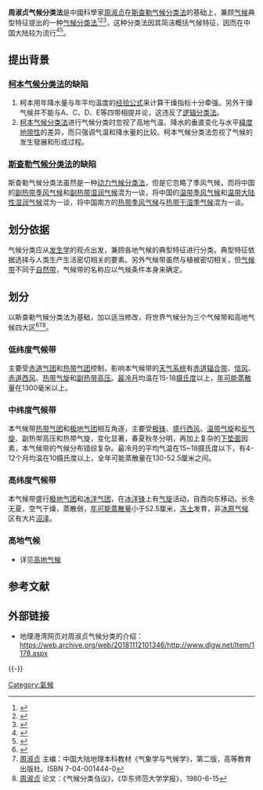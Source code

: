 '''周淑贞气候分类法'''是中國科學家[[周淑贞|周淑贞]]在[[斯查勒气候分类法|斯查勒气候分类法]]的基础上，兼顾[[气候|气候]]典型特征提出的一种[[气候分类|气候分类法]]<ref>{{Cite book|title=气象学与气候学|author=赵锦慧、于兴修主编|first=|publisher=长江出版社|year=2014|isbn=|location=武汉|pages=179}}</ref><ref>{{Cite book|title=地理科学导论|last=孙根年主编|first=|publisher=西安地图出版社|year=1994|isbn=|location=西安|pages=55}}</ref><ref>{{Cite journal|title=世界主要气候分类的评析|author=于治民|url=|journal=河南大学学报(自然科学版)|issue=1|doi=|others=|year=1988|volume=|page=85|pmid=}}</ref>，这种分类法因其简洁概括气候特征，因而在中国大陆较为流行<ref>{{Cite book|title=自然地理学原理及其在测绘中的应用|last=王文福著|first=|publisher=武汉：武汉大学出版社|year=2014.07|isbn=978-7-307-13720-2|location=|pages=102-103}}</ref><ref>{{Cite book|title=自然地理学教程|last=马建华主编|first=|publisher=河南大学出版社|year=1991|isbn=|location=开封|pages=115}}</ref>。

==提出背景==
===[[柯本气候分类法|柯本气候分类法]]的缺陷===
#柯本用年降水量与年平均温度的[[经验公式|经验公式]]来计算干燥指标十分牵强。另外干燥气候并不能与A、C、D、E等四带相提并论，这违反了[[逻辑分类法|逻辑分类法]]。
#[[柯本气候分类法|柯本气候分类法]]进行气候分类时忽视了高地气温、降水的垂直变化与水平[[緯度地带性|緯度地带性]]的差异，而只强调气温和降水量的比较。柯本气候分类法忽视了气候的发生發展和形成过程。

===[[斯查勒气候分类法|斯查勒气候分类法]]的缺陷===
斯查勒气候分类法虽然是一种[[动力气候分类法|动力气候分类法]]，但是它忽略了季风气候，而将中国的[[副热带季风气候|副热带季风气候]]和[[副热带湿润气候|副热带湿润气候]]混为一谈，将中国的[[温带季风气候|温带季风气候]]和[[温带大陆性湿润气候|温带大陆性湿润气候]]混为一谈，将中国南方的[[热带季风气候|热带季风气候]]与[[热带干湿季气候|热带干湿季气候]]混为一谈。

==划分依据==
气候分类应从[[发生学|发生学]]的观点出发，兼顾各地气候的典型特征进行分类。典型特征依据选择与人类生产生活密切相关的要素。另外气候带虽然与植被密切相关，但[[气候带|气候带]]不同于[[自然带|自然带]]，气候带的名称应以气候条件本身来确定。

==划分==
以斯查勒气候分类法为基础，加以适当修改，将世界气候分为三个气候带和高地气候四大区<ref>{{Cite book|title=自然地理与地貌|last=王文福，孟庆武，朱春晓主编|first=|publisher=哈尔滨：哈尔滨地图出版社|year=2008.12|isbn=978-7-80717-980-1|location=|pages=88-89}}</ref><ref> [[周淑贞|周淑贞]] 主编：中国大陆地理本科教材《气象学与气候学》，第二版，高等教育出版社。ISBN 7-04-001444-0 </ref><ref> [[周淑贞|周淑贞]] 论文：《气候分类刍议》，《华东师范大学学报》，1980-6-15</ref>。
===低纬度气候带===
主要受[[赤道气团|赤道气团]]和[[热带气团|热带气团]]控制，影响本气候带的[[天气系统|天气系统]]有[[赤道辐合带|赤道辐合带]]、[[信风|信风]]、[[赤道西风|赤道西风]]、[[热带气旋|热带气旋]]和[[副热带高压|副热带高压]]。[[最冷月|最冷月]]均温在15-18[[摄氏度|摄氏度]]以上，[[年可能蒸散量|年可能蒸散量]]在1300毫米以上。
===中纬度气候带===
本气候带[[热带气团|热带气团]]和[[极地气团|极地气团]]相互角逐，主要受[[极锋|极锋]]、[[盛行西风|盛行西风]]、[[温带气旋|温带气旋]]和[[反气旋|反气旋]]、副热带高压和热带气旋，变化显著，春夏秋冬分明，再加上复杂的[[下垫面|下垫面]]因素，本气候带的气候分布错综复杂。最冷月的平均气温在15~18摄氏度以下，有4-12个月均温在10摄氏度以上，全年可能蒸散量在130-52.5厘米之间。
===高纬度气候带===
本气候带盛行[[极地气团|极地气团]]和[[冰洋气团|冰洋气团]]，在[[冰洋锋|冰洋锋]]上有[[气旋|气旋]]活动，自西向东移动。长冬无夏，空气干燥，蒸散弱，[[年可能蒸散量|年可能蒸散量]]小于52.5厘米，[[冻土|冻土]]发育，非[[冰原气候|冰原气候]]区有大片[[沼泽|沼泽]]。
===高地气候===
*详见[[高地气候|高地气候]]

== 参考文献 ==
{{Reflist}}

== 外部链接 ==
* 地理港湾网页对周淑贞气候分类的介绍： https://web.archive.org/web/20181112101346/http://www.dlgw.net/Item/1178.aspx

{{-}}
{{周淑贞气候分类}}

[[Category:氣候|Category:氣候]]